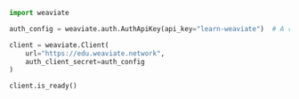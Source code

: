 
<Tabs groupId="languages">
<TabItem value="py" label="Python">

```python
import weaviate

auth_config = weaviate.auth.AuthApiKey(api_key="learn-weaviate")  # A read-only API Key for the Weaviate instance

client = weaviate.Client(
    url="https://edu.weaviate.network",
    auth_client_secret=auth_config
)

client.is_ready()
```
</TabItem>
</Tabs>
